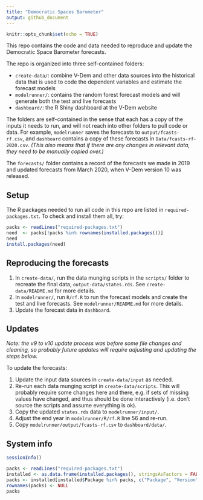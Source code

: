 ```yaml
---
title: "Democratic Spaces Barometer"
output: github_document
---
```


```r
knitr::opts_chunk$set(echo = TRUE)
```

This repo contains the code and data needed to reproduce and update the Democratic Space Barometer forecasts. 

The repo is organized into three self-contained folders:

- `create-data/`: combine V-Dem and other data sources into the historical data that is used to code the dependent variables and estimate the forecast models
- `modelrunner/`: contains the random forest forecast models and will generate both the test and live forecasts
- `dashboard/`: the R Shiny dashboard at the V-Dem website

The folders are self-contained in the sense that each has a copy of the inputs it needs to run, and will not reach into other folders to pull code or data. For example, `modelrunner` saves the forecasts to `output/fcasts-rf.csv`, and `dashboard` contains a copy of these forecasts in `Data/fcasts-rf-2020.csv`. *(This also means that if there are any changes in relevant data, they need to be manually copied over.)*

The `forecasts/` folder contains a record of the forecasts we made in 2019 and updated forecasts from March 2020, when V-Dem version 10 was released. 

## Setup

The R packages needed to run all code in this repo are listed in `required-packages.txt`. To check and install them all, try:

```r
packs <- readLines("required-packages.txt")
need  <- packs[!packs %in% rownames(installed.packages())]
need
install.packages(need)
```

## Reproducing the forecasts

1. In `create-data/`, run the data munging scripts in the `scripts/` folder to recreate the final data, `output-data/states.rds`. See `create-data/README.md` for more details.
2. In `modelrunner/`, run `R/rf.R` to run the forecast models and create the test and live forecasts. See `modelrunner/README.md` for more details.
3. Update the forecast data in `dashboard`.

## Updates

*Note: the v9 to v10 update process was before some file changes and cleaning, so probably future updates will require adjusting and updating the steps below.*

To update the forecasts:

1. Update the input data sources in `create-data/input` as needed.
2. Re-run each data munging script in `create-data/scripts`. This will probably require some changes here and there, e.g. if sets of missing values have changed, and thus should be done interactively (i.e. don't source the scripts and assume everything is ok).
3. Copy the updated `states.rds` data to `modelrunner/input/`. 
4. Adjust the end year in `modelrunner/R/rf.R` line 56 and re-run.
5. Copy `modelrunner/output/fcasts-rf.csv` to `dashboard/data/`.

## System info

```r
sessionInfo()
```

```r
packs <- readLines("required-packages.txt")
installed <- as.data.frame(installed.packages(), stringsAsFactors = FALSE)
packs <- installed[installed$Package %in% packs, c("Package", "Version")]
rownames(packs) <- NULL
packs
```
